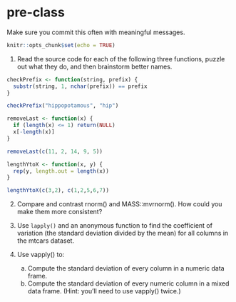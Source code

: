 # pre-class


Make sure you commit this often with meaningful messages. 



```r
knitr::opts_chunk$set(echo = TRUE)
```


1. Read the source code for each of the following three functions, puzzle out what they do, and then brainstorm better names.

```r
checkPrefix <- function(string, prefix) {
  substr(string, 1, nchar(prefix)) == prefix
}

checkPrefix("hippopotamous", "hip") 

removeLast <- function(x) {
  if (length(x) <= 1) return(NULL)
  x[-length(x)]
}

removeLast(c(11, 2, 14, 9, 5))

lengthYtoX <- function(x, y) {
  rep(y, length.out = length(x))
}

lengthYtoX(c(3,2), c(1,2,5,6,7))
```

2. Compare and contrast rnorm() and MASS::mvrnorm(). How could you make them more consistent?


3. Use `lapply()` and an anonymous function to find the coefficient of variation (the standard deviation divided by the mean) for all columns in the mtcars dataset. 

4. Use vapply() to:
    a. Compute the standard deviation of every column in a numeric data frame.
    b. Compute the standard deviation of every numeric column in a mixed data frame. (Hint: you’ll need to use vapply() twice.)
